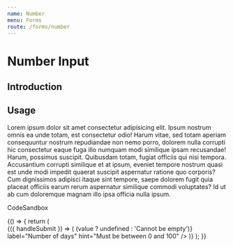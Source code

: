 ```yaml
---
name: Number
menu: Forms
route: /forms/number
---
```



# Number Input

## Introduction

## Usage

Lorem ipsum dolor sit amet consectetur adipisicing elit. Ipsum nostrum omnis ea unde totam, est
consectetur odio! Harum vitae, sed totam aperiam consequuntur nostrum repudiandae non nemo porro,
dolorem nulla corrupti hic consectetur eaque fuga illo numquam modi similique ipsam recusandae! Harum,
possimus suscipit. Quibusdam totam, fugiat officiis qui nisi tempora. Accusantium corrupti similique
et at ipsum, eveniet tempore nostrum quasi est unde modi impedit quaerat suscipit aspernatur ratione
quo corporis? Cum dignissimos adipisci itaque sint tempore, saepe dolorem fugit quia placeat officiis
earum rerum aspernatur similique commodi voluptates? Id ut ab cum doloremque magnam illo ipsa officia nulla ipsum.

CodeSandbox

<Playground>
	{() => {
		return (
			<Form onSubmit={console.log}>
				{({ handleSubmit }) => (
					<form onSubmit={handleSubmit} style={{ width: 400, padding: 10 }}>
						<FFInputNumber
							name="number-of-days"
							type="number"
							validate={value => (value ? undefined : 'Cannot be empty')}
							label="Number of days"
							hint="Must be between 0 and 100"
						/>
					</form>
				)}
			</Form>
		);
	}}
</Playground>

